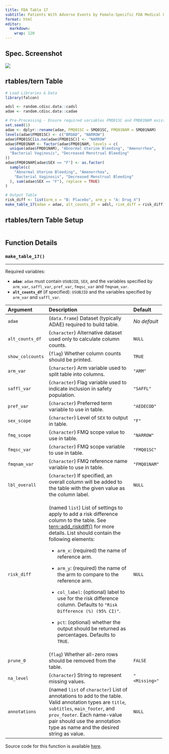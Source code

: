 ```yaml
---
title: FDA Table 17
subtitle: Patients With Adverse Events by Female-Specific FDA Medical Query (Narrow) and Preferred Term, Female Safety Population, Pooled Analyses
format: html
editor: 
  markdown: 
    wrap: 120
---
```


::: panel-tabset
## Spec. Screenshot

![](../assets/images/screenshots/table_17.png){fig-align="center"}

## rtables/tern Table

```r
# Load Libraries & Data
library(falcon)

adsl <- random.cdisc.data::cadsl
adae <- random.cdisc.data::cadae

# Pre-Processing - Ensure required variables FMQ01SC and FMQ01NAM exist in adae
set.seed(1)
adae <- dplyr::rename(adae, FMQ01SC = SMQ01SC, FMQ01NAM = SMQ01NAM)
levels(adae$FMQ01SC) <- c("BROAD", "NARROW")
adae$FMQ01SC[is.na(adae$FMQ01SC)] <- "NARROW"
adae$FMQ01NAM <- factor(adae$FMQ01NAM, levels = c(
  unique(adae$FMQ01NAM), "Abnormal Uterine Bleeding", "Amenorrhea",
  "Bacterial Vaginosis", "Decreased Menstrual Bleeding"
))
adae$FMQ01NAM[adae$SEX == "F"] <- as.factor(
  sample(c(
    "Abnormal Uterine Bleeding", "Amenorrhea",
    "Bacterial Vaginosis", "Decreased Menstrual Bleeding"
  ), sum(adae$SEX == "F"), replace = TRUE)
)

# Output Table
risk_diff <- list(arm_x = "B: Placebo", arm_y = "A: Drug X")
make_table_17(adae = adae, alt_counts_df = adsl, risk_diff = risk_diff)
```

## rtables/tern Table Setup

```r
```

## Function Details

### `make_table_17()`

------------------------------------------------------------------------------------------------------------------------

Required variables:

-   **`adae`**: `adae` must contain `USUBJID`, `SEX`, and the variables specified by `arm_var`, `saffl_var`, `pref_var`,
    `fmqsc_var` and `fmqnam_var`.
-   **`alt_counts_df`** (if specified): `USUBJID` and the variables specified by `arm_var` and `saffl_var`.

+-----------------------+------------------------------------------------------------------+-----------------------+
| Argument              | Description                                                      | Default               |
+:======================+:=================================================================+:======================+
| `adae`                | (`data.frame`) Dataset (typically ADAE) required to build table. | *No default*          |
+-----------------------+------------------------------------------------------------------+-----------------------+
| `alt_counts_df`       | (`character`) Alternative dataset used only to calculate column  | `NULL`                |
|                       | counts.                                                          |                       |
+-----------------------+------------------------------------------------------------------+-----------------------+
| `show_colcounts`      | (`flag`) Whether column counts should be printed.                | `TRUE`                |
+-----------------------+------------------------------------------------------------------+-----------------------+
| `arm_var`             | (`character`) Arm variable used to split table into columns.     | `"ARM"`               |
+-----------------------+------------------------------------------------------------------+-----------------------+
| `saffl_var`           | (`character`) Flag variable used to indicate inclusion in safety | `"SAFFL"`             |
|                       | population.                                                      |                       |
+-----------------------+------------------------------------------------------------------+-----------------------+
| `pref_var`            | (`character`) Preferred term variable to use in table.           | `"AEDECOD"`           |
+-----------------------+------------------------------------------------------------------+-----------------------+
| `sex_scope`           | (`character`) Level of `SEX` to output in table.                 | `"F"`                 |
+-----------------------+------------------------------------------------------------------+-----------------------+
| `fmq_scope`           | (`character`) FMQ scope value to use in table.                   | `"NARROW"`            |
+-----------------------+------------------------------------------------------------------+-----------------------+
| `fmqsc_var`           | (`character`) FMQ scope variable to use in table.                | `"FMQ01SC"`           |
+-----------------------+------------------------------------------------------------------+-----------------------+
| `fmqnam_var`          | (`character`) FMQ reference name variable to use in table.       | `"FMQ01NAM"`          |
+-----------------------+------------------------------------------------------------------+-----------------------+
| `lbl_overall`         | (`character`) If specified, an overall column will be added to   | `NULL`                |
|                       | the table with the given value as the column label.              |                       |
+-----------------------+------------------------------------------------------------------+-----------------------+
| `risk_diff`           | (named `list`) List of settings to apply to add a risk           | `NULL`                |
|                       | difference column to the table. See                              |                       |
|                       | [tern::add_riskdiff()](https://insight                           |                       |
|                       | sengineering.github.%20io/tern/main/reference/add_riskdiff.html) |                       |
|                       | for more details. List should contain the following elements:    |                       |
|                       |                                                                  |                       |
|                       | -   `arm_x`: (required) the name of reference arm.               |                       |
|                       |                                                                  |                       |
|                       | -   `arm_y`: (required) the name of the arm to compare to the    |                       |
|                       |     reference arm.                                               |                       |
|                       |                                                                  |                       |
|                       | -   `col_label`: (optional) label to use for the risk difference |                       |
|                       |     column. Defaults to `"Risk Difference (%) (95% CI)"`.        |                       |
|                       |                                                                  |                       |
|                       | -   `pct`: (optional) whether the output should be returned as   |                       |
|                       |     percentages. Defaults to `TRUE`.                             |                       |
+-----------------------+------------------------------------------------------------------+-----------------------+
| `prune_0`             | (`flag`) Whether all-zero rows should be removed from the table. | `FALSE`               |
+-----------------------+------------------------------------------------------------------+-----------------------+
| `na_level`            | (`character`) String to represent missing values.                | `"<Missing>"`         |
+-----------------------+------------------------------------------------------------------+-----------------------+
| `annotations`         | (named `list` of `character`) List of annotations to add to the  | `NULL`                |
|                       | table. Valid annotation types are `title`, `subtitles`,          |                       |
|                       | `main_footer`, and `prov_footer`. Each name-value pair should    |                       |
|                       | use the annotation type as name and the desired string as value. |                       |
+-----------------------+------------------------------------------------------------------+-----------------------+

Source code for this function is available [here](https://github.com/pharmaverse/falcon/blob/main/R/fda-table_17.R).
:::
